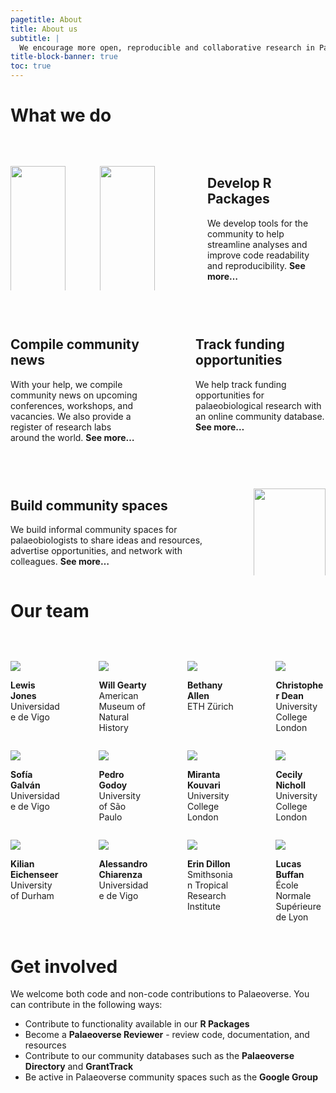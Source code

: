 ```yaml
---
pagetitle: About
title: About us
subtitle: |
  We encourage more open, reproducible and collaborative research in Palaeobiology. To do so, we provide tools and resources--developed alongside the community--that help to promote this culture.
title-block-banner: true
toc: true
---
```


# What we do

<br>

::: columns
::: {.column width="21%"}
[![](images/palaeoverse-pkg.png){fig-align="right" width="100%"}](https://github.com/palaeoverse-community/palaeoverse)
:::

::: {.column width="3%"}
<!-- empty column to create gap -->
:::

::: {.column width="21%"}
[![](images/sepkoski-pkg.png){fig-align="left" width="100%"}](https://sepkoski.palaeoverse.org)
:::

::: {.column width="10%"}
<!-- empty column to create gap -->
:::

::: {.column width="45%"}
## Develop R Packages

We develop tools for the community to help streamline analyses and improve code readability and reproducibility. <a href="./package.qmd" style="text-decoration: none" target="_blank">**See more...**</a>
:::
:::

<br>

::: columns
::: {.column width="45%"}
## Compile community news

With your help, we compile community news on upcoming conferences, workshops, and vacancies. We also provide a register of research labs around the world. <a href="./directory.qmd" style="text-decoration: none" target="_blank">**See more...**</a>
:::

::: {.column width="10%"}
<!-- empty column to create gap -->
:::

::: {.column width="45%"}
## Track funding opportunities

We help track funding opportunities for palaeobiological research with an online community database. <a href="./funding.qmd" style="text-decoration: none" target="_blank">**See more...**</a>
:::
:::

<br>

::: columns
::: {.column width="70%"}
## Build community spaces

We build informal community spaces for palaeobiologists to share ideas and resources, advertise opportunities, and network with colleagues. <a href="./community.qmd" style="text-decoration: none" target="_blank">**See more...**</a>
:::

::: {.column width="5%"}
<!-- empty column to create gap -->
:::

::: {.column width="25%"}
[![](images/google-groups.png){fig-align="left" width="100%"}](https://groups.google.com/g/palaeoverse)
:::
:::

# Our team

<br>

::: columns
::: {.column width="20%"}
![](/images/profiles/Lewis.JPG)

::: {.center .large}
**Lewis Jones**\
Universidade de Vigo
:::
:::

::: {.column width="5%"}
<!-- empty column to create gap -->
:::

::: {.column width="20%"}
![](/images/profiles/Will.jpeg)

::: {.center .large}
**Will Gearty**\
American Museum of Natural History
:::
:::

::: {.column width="5%"}
<!-- empty column to create gap -->
:::

::: {.column width="20%"}
![](/images/profiles/Bethany.jpeg)

::: {.center .large}
**Bethany Allen**\
ETH Zürich
:::
:::

::: {.column width="5%"}
<!-- empty column to create gap -->
:::

::: {.column width="20%"}
![](/images/profiles/Chris.jpeg)

::: {.center .large}
**Christopher Dean**\
University College London
:::
:::
:::

::: columns
::: {.column width="20%"}
![](/images/profiles/Sofia.jpeg)

::: {.center .large}
**Sofía Galván**\
Universidade de Vigo
:::
:::

::: {.column width="5%"}
<!-- empty column to create gap -->
:::

::: {.column width="20%"}
![](/images/profiles/Pedro.jpeg)

::: {.center .large}
**Pedro Godoy**\
University of São Paulo
:::
:::

::: {.column width="5%"}
<!-- empty column to create gap -->
:::

::: {.column width="20%"}
![](/images/profiles/Miranta.jpeg)

::: {.center .large}
**Miranta Kouvari**\
University College London
:::
:::

::: {.column width="5%"}
<!-- empty column to create gap -->
:::

::: {.column width="20%"}
![](/images/profiles/Cecily.png)

::: {.center .large}
**Cecily Nicholl**\
University College London
:::
:::
:::

::: columns
::: {.column width="20%"}
![](/images/profiles/Kilian.jpeg)

::: {.center .large}
**Kilian Eichenseer**\
University of Durham
:::
:::

::: {.column width="5%"}
<!-- empty column to create gap -->
:::

::: {.column width="20%"}
![](/images/profiles/Alessandro.jpg)

::: {.center .large}
**Alessandro Chiarenza**\
Universidade de Vigo
:::
:::

::: {.column width="5%"}
<!-- empty column to create gap -->
:::

::: {.column width="20%"}
![](/images/profiles/Erin.png)

::: {.center .large}
**Erin Dillon**\
Smithsonian Tropical Research Institute
:::
:::

::: {.column width="5%"}
<!-- empty column to create gap -->
:::

::: {.column width="20%"}
![](/images/profiles/Lucas.jpeg)

::: {.center .large}
**Lucas Buffan**\
École Normale Supérieure de Lyon
:::
:::
:::

# Get involved

We welcome both code and non-code contributions to Palaeoverse. You can contribute in the following ways:

-   Contribute to functionality available in our <a id="contribute" href="https://github.com/palaeoverse-community" style="text-decoration: none" target="_blank">**R Packages**</a>
-   Become a <a href="./form/reviewer.qmd" style="text-decoration: none" target="_blank">**Palaeoverse Reviewer**</a> - review code, documentation, and resources
-   Contribute to our community databases such as the <a href="./directory.qmd" style="text-decoration: none" target="_blank">**Palaeoverse Directory**</a> and <a href="./funding.qmd" style="text-decoration: none" target="_blank">**GrantTrack**</a>
-   Be active in Palaeoverse community spaces such as the <a href="./community.qmd" style="text-decoration: none" target="_blank">**Google Group**</a>
